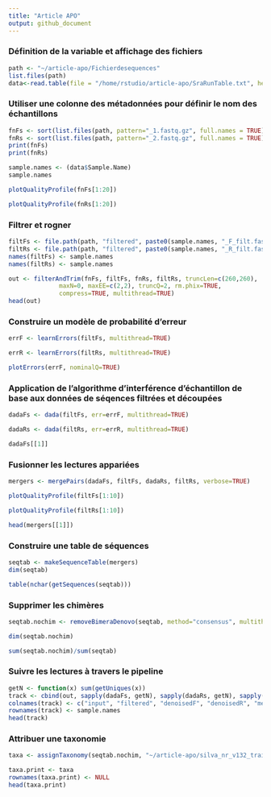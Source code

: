 ```yaml
---
title: "Article APO"
output: github_document
---
```


### Définition de la variable et affichage des fichiers

```r
path <- "~/article-apo/Fichierdesequences"
list.files(path)
data<-read.table(file = "/home/rstudio/article-apo/SraRunTable.txt", header = TRUE, sep=",") # Création de la table de données
```

### Utiliser une colonne des métadonnées pour définir le nom des échantillons

```r
fnFs <- sort(list.files(path, pattern="_1.fastq.gz", full.names = TRUE))
fnRs <- sort(list.files(path, pattern="_2.fastq.gz", full.names = TRUE))
print(fnFs)
print(fnRs)
```

```r
sample.names <- (data$Sample.Name)
sample.names
```

```r
plotQualityProfile(fnFs[1:20])
```

```r
plotQualityProfile(fnRs[1:20])
```

### Filtrer et rogner

```r
filtFs <- file.path(path, "filtered", paste0(sample.names, "_F_filt.fastq.gz"))
filtRs <- file.path(path, "filtered", paste0(sample.names, "_R_filt.fastq.gz"))
names(filtFs) <- sample.names
names(filtRs) <- sample.names
```

```r
out <- filterAndTrim(fnFs, filtFs, fnRs, filtRs, truncLen=c(260,260),
              maxN=0, maxEE=c(2,2), truncQ=2, rm.phix=TRUE,
              compress=TRUE, multithread=TRUE) 
head(out)
```

### Construire un modèle de probabilité d’erreur

```r
errF <- learnErrors(filtFs, multithread=TRUE)
```

```r
errR <- learnErrors(filtRs, multithread=TRUE)
```

```r
plotErrors(errF, nominalQ=TRUE)
```

### Application de l’algorithme d’interférence d’échantillon de base aux données de séqences filtrées et découpées

```r
dadaFs <- dada(filtFs, err=errF, multithread=TRUE)
```

```r
dadaRs <- dada(filtRs, err=errR, multithread=TRUE)
```

```r
dadaFs[[1]]
```

### Fusionner les lectures appariées

```r
mergers <- mergePairs(dadaFs, filtFs, dadaRs, filtRs, verbose=TRUE)
```

```r
plotQualityProfile(filtFs[1:10])
```

```r
plotQualityProfile(filtRs[1:10])
```

```r
head(mergers[[1]])
```

### Construire une table de séquences

```r
seqtab <- makeSequenceTable(mergers)
dim(seqtab)
```

```r
table(nchar(getSequences(seqtab)))
```

### Supprimer les chimères

```r
seqtab.nochim <- removeBimeraDenovo(seqtab, method="consensus", multithread=TRUE, verbose=TRUE)
```

```r
dim(seqtab.nochim)
```

```r
sum(seqtab.nochim)/sum(seqtab)
```

### Suivre les lectures à travers le pipeline

```r
getN <- function(x) sum(getUniques(x))
track <- cbind(out, sapply(dadaFs, getN), sapply(dadaRs, getN), sapply(mergers, getN), rowSums(seqtab.nochim))
colnames(track) <- c("input", "filtered", "denoisedF", "denoisedR", "merged", "nonchim")
rownames(track) <- sample.names
head(track)
```

### Attribuer une taxonomie

```r
taxa <- assignTaxonomy(seqtab.nochim, "~/article-apo/silva_nr_v132_train_set.fa.gz", multithread=TRUE)
```

```r
taxa.print <- taxa 
rownames(taxa.print) <- NULL
head(taxa.print)
```





